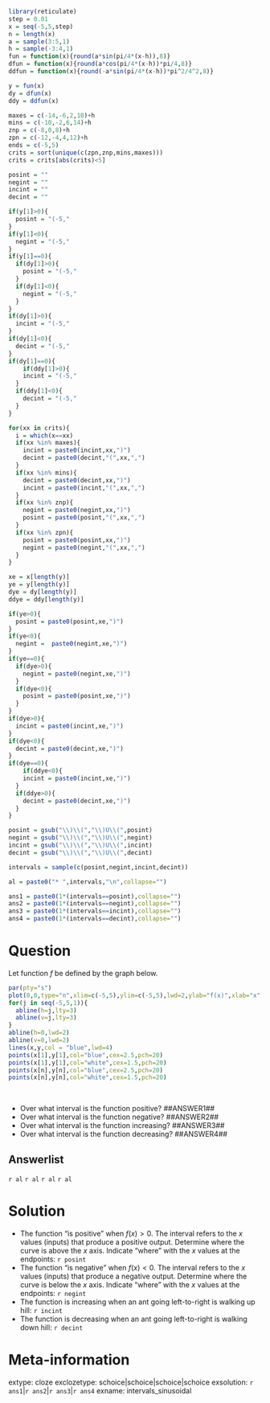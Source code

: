 ```r
library(reticulate)
step = 0.01
x = seq(-5,5,step)
n = length(x)
a = sample(3:5,1)
h = sample(-3:4,1)
fun = function(x){round(a*sin(pi/4*(x-h)),8)}
dfun = function(x){round(a*cos(pi/4*(x-h))*pi/4,8)}
ddfun = function(x){round(-a*sin(pi/4*(x-h))*pi^2/4^2,8)}

y = fun(x)
dy = dfun(x)
ddy = ddfun(x)

maxes = c(-14,-6,2,10)+h
mins = c(-10,-2,6,14)+h
znp = c(-8,0,8)+h
zpn = c(-12,-4,4,12)+h
ends = c(-5,5)
crits = sort(unique(c(zpn,znp,mins,maxes)))
crits = crits[abs(crits)<5]

posint = ""
negint = ""
incint = ""
decint = ""

if(y[1]>0){
  posint = "(-5,"
}
if(y[1]<0){
  negint = "(-5,"
}
if(y[1]==0){
  if(dy[1]>0){
    posint = "(-5,"
  }
  if(dy[1]<0){
    negint = "(-5,"
  }
}
if(dy[1]>0){
  incint = "(-5,"
}
if(dy[1]<0){
  decint = "(-5,"
}
if(dy[1]==0){
    if(ddy[1]>0){
    incint = "(-5,"
  }
  if(ddy[1]<0){
    decint = "(-5,"
  }
}

for(xx in crits){
  i = which(x==xx)
  if(xx %in% maxes){
    incint = paste0(incint,xx,")")
    decint = paste0(decint,"(",xx,",")
  }
  if(xx %in% mins){
    decint = paste0(decint,xx,")")
    incint = paste0(incint,"(",xx,",")
  }
  if(xx %in% znp){
    negint = paste0(negint,xx,")")
    posint = paste0(posint,"(",xx,",")
  }
  if(xx %in% zpn){
    posint = paste0(posint,xx,")")
    negint = paste0(negint,"(",xx,",")
  }
}

xe = x[length(y)]
ye = y[length(y)]
dye = dy[length(y)]
ddye = ddy[length(y)]

if(ye>0){
  posint = paste0(posint,xe,")")
}
if(ye<0){
  negint =  paste0(negint,xe,")")
}
if(ye==0){
  if(dye>0){
    negint = paste0(negint,xe,")")
  }
  if(dye<0){
    posint = paste0(posint,xe,")")
  }
}
if(dye>0){
  incint = paste0(incint,xe,")")
}
if(dye<0){
  decint = paste0(decint,xe,")")
}
if(dye==0){
    if(ddye<0){
    incint = paste0(incint,xe,")")
  }
  if(ddye>0){
    decint = paste0(decint,xe,")")
  }
}

posint = gsub("\\)\\(","\\)U\\(",posint)
negint = gsub("\\)\\(","\\)U\\(",negint)
incint = gsub("\\)\\(","\\)U\\(",incint)
decint = gsub("\\)\\(","\\)U\\(",decint)

intervals = sample(c(posint,negint,incint,decint))

al = paste0("* ",intervals,"\n",collapse="")

ans1 = paste0(1*(intervals==posint),collapse="")
ans2 = paste0(1*(intervals==negint),collapse="")
ans3 = paste0(1*(intervals==incint),collapse="")
ans4 = paste0(1*(intervals==decint),collapse="")
```

Question
========

Let function $f$ be defined by the graph below.

```r
par(pty="s")
plot(0,0,type="n",xlim=c(-5,5),ylim=c(-5,5),lwd=2,ylab="f(x)",xlab="x")
for(j in seq(-5,5,1)){
  abline(h=j,lty=3)
  abline(v=j,lty=3)
}
abline(h=0,lwd=2)
abline(v=0,lwd=2)
lines(x,y,col = "blue",lwd=4)
points(x[1],y[1],col="blue",cex=2.5,pch=20)
points(x[1],y[1],col="white",cex=1.5,pch=20)
points(x[n],y[n],col="blue",cex=2.5,pch=20)
points(x[n],y[n],col="white",cex=1.5,pch=20)
```
\

* Over what interval is the function positive? ##ANSWER1##
* Over what interval is the function negative? ##ANSWER2##
* Over what interval is the function increasing? ##ANSWER3##
* Over what interval is the function decreasing? ##ANSWER4##

Answerlist
--------
`r al`
`r al`
`r al`
`r al`

Solution
========

* The function "is positive" when $f(x)>0$. The interval refers to the $x$ values (inputs) that produce a positive output. Determine where the curve is above the $x$ axis. Indicate "where" with the $x$ values at the endpoints: `r posint`
* The function "is negative" when $f(x)<0$. The interval refers to the $x$ values (inputs) that produce a negative output. Determine where the curve is below the $x$ axis. Indicate "where" with the $x$ values at the endpoints: `r negint`
* The function is increasing when an ant going left-to-right is walking up hill: `r incint`
* The function is decreasing when an ant going left-to-right is walking down hill: `r decint`

Meta-information
============
extype: cloze
exclozetype: schoice|schoice|schoice|schoice
exsolution: `r ans1`|`r ans2`|`r ans3`|`r ans4`
exname: intervals_sinusoidal